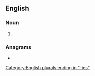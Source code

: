 ==English==

===Noun===
{{head|en|noun form}}

# {{plural of|priory|lang=en}}

===Anagrams===
* {{anagrams|en|a=eiioprrs|Poiriers}}

[[Category:English plurals ending in "-ies"]]